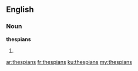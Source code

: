 ==English==

===Noun===
'''thespians'''

# {{plural of|thespian}}

[[ar:thespians]]
[[fr:thespians]]
[[ku:thespians]]
[[my:thespians]]